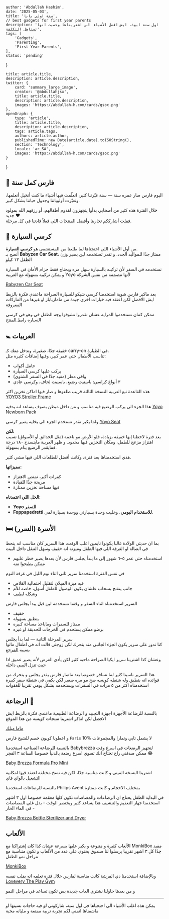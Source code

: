 
    author: 'Abdullah Hashim',
    date: '2025-05-03',
    title: 'سنة اولى بابا',
    // best gadgets for first year parents
    description: 'اول سنة ابوة، ايش افضل الأشياء الي اشتريناها وحسيت انها تستاهل التكلفة',
    tags: [
        'Gadgets',
        'Parenting',
        'First Year Parents',
    ],
    status: 'pending'
}

    title: article.title,
    description: article.description,
    twitter: {
        card: 'summary_large_image',
        creator: '@abdullahjsx',
        title: article.title,
        description: article.description,
        images: 'https://abdullah-h.com/cards/gsoc.png'
    },
    openGraph: {
        type: 'article',
        title: article.title,
        description: article.description,
        tags: article.tags,
        authors: article.author,
        publishedTime: new Date(article.date).toISOString(),
        section: 'Technology',
        locale: 'ar_SA',
        images: 'https://abdullah-h.com/cards/gsoc.png'
    }
}




## 🎉 فارس كمل سنة

اليوم فارس صار عمره سنة — سنة غيّرتنا كثير، اتعلّمت فيها أشياء ما كنت أتخيل أتعلمها، وتغيّرت أولوياتنا وجدول حياتنا بشكل كبير.

خلال الفترة هذه كثير من أصحابي بدأوا يتجهزون لقدوم أطفالهم، أو رزقهم الله بمولود جديد ❤️  
فقلت أشارككم تجاربنا وأفضل المنتجات اللي فعلاً فادتنا في كل مرحلة.


## 🚗 كرسي السيارة  

<ArticleImage 
  src="/parent/car-seat.png"
  alt="Babyzen Car Seat"
  label="Babyzen Car Seat"
  labelLink="https://www.nahdionline.com/en-sa/babyzen-yoyo-car-seat-by-besafe-black/pdp/102156612"
/>
من أول الأشياء اللي احتجناها لما طلعنا من المستشفى هو **كرسي السيارة**.  
أنصح بـ **Babyzen Car Seat**، ممتاز جدًا للمواليد الجدد.
و تقدر تستخدمه لين يصير وزن الطفل ١٣ كيلو 

نستخدمه في السفر لأن تركيبه بالسيارة سهل مره ويحتاج فقط حزام الأمان في السيارة
و يمكن تركيبه بسهولة مع العربية Yoyo لأنها مصممه من نفس الشركة 

[Babyzen Car Seat](https://www.nahdionline.com/en-sa/babyzen-yoyo-car-seat-by-besafe-black/pdp/102156612)


بعد ماكبر فارس شوية استخدمنا كرسي شيكو للسيارة الصراحة ماعندي فكرة بالزبط ايش الافضل لكن اعتقد فيه خيارات اخرى جيدة من مامازباباز 
او غيرها من الماركات المعروفة

ممكن كمان تستخدموا المراية عشان تقدروا تشوفوا وجه الطفل في وهو في كرسي السيارة
[رابط المنتج](https://amzn.to/3F7VrkT)


## 🚼 العربيات

<ArticleImage 
  src="/parent/yoyo.png"
  alt="Babyzen Yoyo3 Stroller"
  label="Babyzen Yoyo3 Stroller"
  labelLink="https://www.firstcry.sa/en/combopack?proid=4076&gad_campaignid=18066543513&gbraid=0AAAAABphBAEWQRA9xU3Fgw5scgjsqUshQ"
/>

خفيفة جدًا، صغيرة، وتدخل معك كـ carry-on في الطيارة.  
تناسب الأطفال حتى عمر كبير، وفيها إضافات كثيرة مثل:

- حامل أكواب  
- يركب عليها كرسي السيارة  
- واقي مطر (مفيد جدًا في السفر الشتوي)  
- ٣ أنواع كراسي: باسنيت رضيع، باسنيت لحاف، وكرسي عادي

هذه القاعدة تبع العربية النسخة الثالثة قريب طلعوها و صار فيها اماكن تخزين اكثر 
[YOYO3 Stroller Frame](https://www.firstcry.sa/en/combopack?proid=4076&gad_campaignid=18066543513&gbraid=0AAAAABphBAEWQRA9xU3Fgw5scgjsqUshQ)

هذا الجزء الي يركب الرضيع فيه مناسب و من داخل مبطن بصوف يساعد انه يدفيه 
[Yoyo Newborn Pack](https://amzn.to/43bUNuz)

ولما يكبر تقدر تستخدم الجزء الي يخليه يصير كرسي
[Yoyo Seat](https://amzn.to/3ZbBNLp)




**لكن:**  
بعد فترة لاحظنا إنها خفيفة بزيادة، فلو الأرض مو ناعمة (مثل الحدائق أو الأسواق) تسبب اهتزاز مزعج للطفل، ومكان التخزين فيها محدود.
و ظهر العربية ماينسدح ١٨٠ درجة فمايقدر الرضيع ينام بسهولة.

<ArticleImage 
  src="/parent/foppa.png"
  alt="Foppapedretti Tictoc"
  label="Foppapedretti Tictoc"
  labelLink="https://amzn.to/4jGTj2C"
/>


هذي استخدمناها بعد فترة، وكانت أفضل للطلعات اللي فيها مشي كثير.

**مميزاتها:**
- كفرات أكبر، تمتص الاهتزاز  
- مريحة جدًا للقيادة  
- فيها مساحة تخزين ممتازة

**الحل اللي اعتمدناه:**  
- **Yoyo للسفر**  
- **Foppapedretti للاستخدام اليومي**، وخليت وحدة بسيارتي ووحدة بسيارة لمى.


## 🛏️ الأسرة (السرر)

بما ان حديثي الولادة غالبا يكونوا نايمين اغلب الوقت، هذا السرير كان مناسب انه ينحط في الصالة او الغرفة اللي فيها الطفل 
وميزته انه خفيف وسهل التنقل داخل البيت 

<ArticleImage 
  src="/parent/snuzbasket.png"
  alt="SnuzBaskit"
  label="SnuzBaskit"
  labelLink="https://amzn.to/4m0SD9F"
/>


- استخدمناه حتى عمر ٥–٦ شهور إلى ما يبدأ يجلس فارس لأن بعدها يصير خطر عليهم ممكن يطيحوا منه

في نفس الفترة استخدمنا سرير ثاني اثناء نوم الليل في غرفة النوم


<ArticleImage 
  src="/parent/snuzpod.png"
  alt="SnuzPod"
  label="SnuzPod4"
  labelLink="https://amzn.to/42Y11hr"
/>


- فيه ميزة الميلان لتقليل احتمالية القلاص  
- جانب ينفتح بسحاب علشان يكون الوصول للطفل أسهل، خاصة للأم
- وشكله لطيف



السرير استخدمناه اثناء السفر و وقفنا نستخدمه لين قبل يبدأ يجلس فارس

<ArticleImage 
  src="/parent/travel-crib.png"
  alt="Travel Crib"
  label="Travel Crib"
  labelLink="https://amzn.to/4d4qhrh"
/>

- خفيف  
- يتطبق بسهولة  
- ممتاز للسفرات وماياخذ مساحة كبيرة
- برضو ممكن يستخدم في الخرجات للحديقة او غيره



سرير المرحلة الثانية — لما بدأ يجلس  
كنا ندور على سرير يكون الجزء الجانبي منه يتحرك لكن زوجتي قالت انه في اطفال ماتوا بسببه
[المرجع](https://www.cpsc.gov/Newsroom/News-Releases/2010/CPSC-Issues-Warning-on-Drop-Side-Cribs32-Fatalities-in-Drop-Side-Cribs-in-Last-9-Years)


<ArticleImage 
  src="/parent/ikea-bed.png"
  alt="Ikea Sundvik Cot"
  label="Ikea Sundvik Cot"
  labelLink="https://www.ikea.com/sa/en/p/sundvik-cot-white-00248567/?gbraid=0AAAAAo5JCUKIhfg6Alp_x7mmOA13cZFPW"
/>
وعشان كذا اشترينا سرير ايكيا الصراحة ماحبه كثير لكن يأدي الغرض لأنه يصير عميق اذا جيت تنزل البيبي داخله



<ArticleImage 
  src="/parent/guava.png"
  alt="Guava Lotus Crib"
  label="Guava Lotus Crib"
  labelLink="https://amzn.to/455SHPu"
/>


هذا السرير ناسبنا كثير لما نسافر خصوصا بعد ماصار فارس يقدر يجلس و يتحرك 
من فوائده انه يتطبق وله شنطه كويسه صح مو مره صغير لكن يكفي في شنطة سفر كبيرة
استخدمناه اكثر من ٥ مرات في السفرات 
ويستخدمه بشكل يومي تقريبا للغفوات 

## الرضاعة 🍼

بالنسبة للرضاعة الأجهزة اجهزة التجبيد و الرضاعة الطبيعية ماعندي فكرة بالزبط ايش الافضل 
لكن اتذكر اشترينا منتجات كويسة من هذا الموقع 

[ماما ميلك](https://mamamilk.online/?gad_campaignid=19141427469&gbraid=0AAAAABP4duJr8_yw52JBMs4Fk65wbmJ7e)

و اعطونا كوبون خصم للشيخ فارس `Faris` 10% لا يشمل تابي وتمارا والمجموعات


بالنسبة للرضاعة الصناعية استخدمنا Babybrezza لتجهيز الرضعات في اسرع وقت ممكن
صدقني راح تحتاج انك تسوي اسرع رضعة بالدنيا خصوصا الساعة ٣ الفجر 😂

[Baby Brezza Formula Pro Mini](https://amzn.to/43iDVSZ)

اشترينا النسخة الميني و كانت مناسبة جدًا، لكن فيه نسخ مختلفة اعتقد فيها امكانية التشغيل بالواي فاي 

بالنسبة للرضاعات استخدمنا Philips Avent بمختلف الاحجام و كانت ممتازة


في البداية الطفل يحتاج ان الرضاعات والمصاصات تكون كلها معقمة خصوصا اول ٣ اشهر 
استخدمنا جهاز التعقيم والتنشيف هذا يساعد كثير ويختصر الوقت - بدل غلي المصاصات في الماء الحار - 

[Baby Brezza Bottle Sterilizer and Dryer](https://amzn.to/3FfvAaB)


## الألعاب

الألعاب كثيرة و متنوعة و يكبر عليها بسرعة عشان كذا كان إشتراكنا مع MonkiBox مفيد جدًا 
كل ٣ اشهر تقريبا يرسلوا لنا صندوق يحتوي على عدد من الألعاب و تكون متناسبة مع مراحل نمو الطفل 

[MonkiBox](https://monkibox.com)



وبالإضافة استخدمنا دي الفرشة كانت مناسبة لفارس خلال فترة تعلمه انه يقلب نفسه 
[Lovevery The Play Gym](https://amzn.to/42Ummty)

و من بعدها حاولنا نشتري العاب جديدة بس تكون تساعد في مراحل النمو 


---

يمكن هذه اغلب الأشياء الي احتجناها في اول سنة، شاركوني لو فيه حاجات نسيتها او ماشفناها 
اتمنى لكم تجربة تربية ممتعة و مليانه محبة